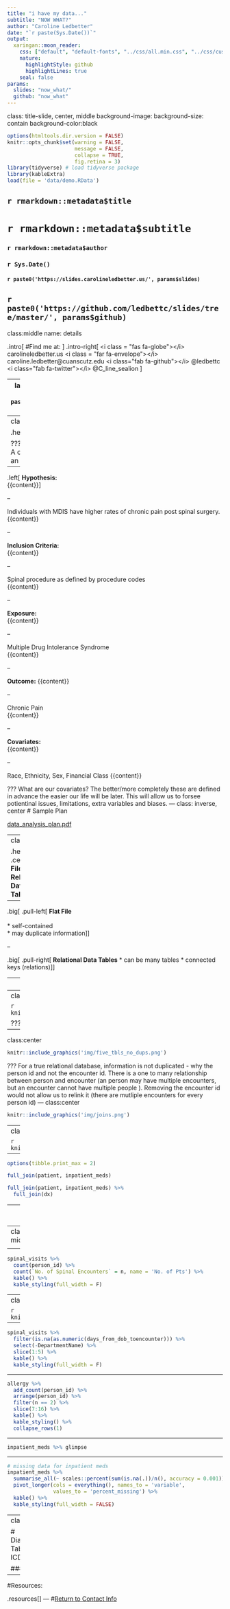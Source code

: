 ```yaml
---
title: "i have my data..."
subtitle: "NOW WHAT?"
author: "Caroline Ledbetter"
date: "`r paste(Sys.Date())`"
output: 
  xaringan::moon_reader:
    css: ["default", "default-fonts", "../css/all.min.css", "../css/custom.css"]
    nature:
      highlightStyle: github
      highlightLines: true
    seal: false
params:
  slides: "now_what/"
  github: "now_what"
---
```

class: title-slide, center, middle
background-image: 
background-size: contain
background-color:black

```r
options(htmltools.dir.version = FALSE)
knitr::opts_chunk$set(warning = FALSE, 
                      message = FALSE, 
                      collapse = TRUE,
                      fig.retina = 3)
library(tidyverse) # load tidyverse package
library(kableExtra)
load(file = 'data/demo.RData')
```

## `r rmarkdown::metadata$title`
# `r rmarkdown::metadata$subtitle`

### `r rmarkdown::metadata$author`

### `r Sys.Date()` 

#### <i class="fas fa-images"></i> `r paste0('https://slides.carolineledbetter.us/', params$slides)` 
<i class="fab fa-github-square"></i> `r paste0('https://github.com/ledbettc/slides/tree/master/', params$github)`
---
class:middle
name: details
<!-- edit slides and github repo in the YAML above -->

.intro[
#Find me at: 
]
.intro-right[
<i class = "fas fa-globe"></i> carolineledbetter.us  
<i class = "far fa-envelope"></i>
caroline.ledbetter@cuanscutz.edu  
<i class="fab fa-github"></i>
 @ledbettc  
<i class="fab fa-twitter"></i>
@C_line_sealion
]

---
layout: true
background-image: 
background-size: contain
.footer[`r paste0('https://slides.carolineledbetter.us/', params$slides)`]
---
class:center, top

.header[**The Data Analysis Plan**]

???
First thing we need is a well defined analysis. A clear research question 
with an exposure and an outcome. 
--

.left[
**Hypothesis:**  
{{content}}
]

--

Individuals with MDIS have higher rates of chronic pain post spinal surgery.  
{{content}}

--

**Inclusion Criteria:**  
{{content}}


--

Spinal procedure as defined by procedure codes  
{{content}}

--

**Exposure:**  
{{content}}


--

Multiple Drug Intolerance Syndrome  
{{content}}

--

**Outcome:**
{{content}}

--

Chronic Pain  
{{content}}

--

**Covariates:**  
{{content}}

--

Race, Ethnicity, Sex, Financial Class
{{content}}

???
What are our covariates? 
The better/more completely these are 
defined in advance the easier our life will be later. This will allow us to 
forsee potientinal issues, limitations, extra variables and biases. 
---
class: inverse, center
# Sample Plan  

<a href="https://slides.carolineledbetter.us/now_what/img/data_analysis_plan.pdf" target="_blank">data_analysis_plan.pdf</a>

---
class:top

.header[ .center[**Flat File vs Relational Data Tables**]  ]

--

.big[
.pull-left[
**Flat File**   
<br>
* self-contained   
* may duplicate information
]
]

--

.big[
.pull-right[
**Relational Data Tables**
* can be many tables
* connected keys (relations)
]
]

---
class: center, middle, inverse

# A tale of five tables...


---
class:center  

```r
knitr::include_graphics('img/five_tbls.png')
```

??? 
Relational tables are linked by 
---
class:center    

```r
knitr::include_graphics('img/five_tbls_no_dups.png')
```

???
For a true relational database, information is not duplicated - why the 
person id and not the encounter id. There is a one to many relationship 
between person and encounter (an person may have multiple encounters, but
an encounter cannot have multiple people ). Removing the encounter id would 
not allow us to relink it (there are mutliple encounters for every person id)
---
class:center    

```r
knitr::include_graphics('img/joins.png')
```


---
class: center


```r
knitr::include_graphics('img/iu.jpg')
```

---

```r
options(tibble.print_max = 2)
```

```r
full_join(patient, inpatient_meds)

full_join(patient, inpatient_meds) %>% 
  full_join(dx)
```


---
class: center


```r
knitr::include_graphics('img/full_join1.png')
```

```r
knitr::include_graphics('img/full_join2.png')
```
---
class:center, middle

<strong>
<blockquote class="twitter-tweet">
<p lang="en" dir="ltr">“EDA is never done. You just die” as 
<a href="https://twitter.com/RohanAlexander?ref_src=twsrc%5Etfw">@RohanAlexander</a> 
told an unsuspecting student <a href="https://t.co/0Lt8LRpkg7">https://t.co/0Lt8LRpkg7</a>
</p>
&mdash; Monica Alexander (@monjalexander) 
<a href="https://twitter.com/monjalexander/status/1234112608837537792?ref_src=twsrc%5Etfw">March 1, 2020</a>
</blockquote> 
<script async src="https://platform.twitter.com/widgets.js" charset="utf-8"></script>
</strong> 

---

```r
spinal_visits %>% 
  count(person_id) %>% 
  count(`No. of Spinal Encounters` = n, name = 'No. of Pts') %>% 
  kable() %>% 
  kable_styling(full_width = F)
```

---
class: center

```r
knitr::include_graphics('img/keep_calm.png')
```

---

```r
spinal_visits %>% 
  filter(is.na(as.numeric(days_from_dob_toencounter))) %>% 
  select(-DepartmentName) %>% 
  slice(1:5) %>% 
  kable() %>% 
  kable_styling(full_width = F) 
```

---

```r
allergy %>% 
  add_count(person_id) %>% 
  arrange(person_id) %>% 
  filter(n == 2) %>% 
  slice(7:16) %>% 
  kable() %>% 
  kable_styling() %>% 
  collapse_rows(1)
```

---

```r
inpatient_meds %>% glimpse
```

---

```r
# missing data for inpatient meds
inpatient_meds %>% 
  summarise_all(~ scales::percent(sum(is.na(.))/n(), accuracy = 0.001)) %>% 
  pivot_longer(cols = everything(), names_to = 'variable', 
               values_to = 'percent_missing') %>% 
  kable() %>% 
  kable_styling(full_width = FALSE)
```

---
class:center

# Diagnostic Tables
### ICD 9  
```r
dx %>% 
  filter(str_detect(code, '^338\\.[24]')) %>% 
  count(code, code_description) %>% 
  kable() %>% 
  kable_styling(full_width = FALSE)
```

### ICD 10  
```r
dx %>% 
  filter(str_detect(code, '^G89\\.[24]')) %>% 
  count(code, code_description) %>% 
  kable() %>% 
  kable_styling(full_width = FALSE)
```

---


#Resources:   

.resources[
]
---
<!-- last slide go back to details slide -->
#[Return to Contact Info](#details)

